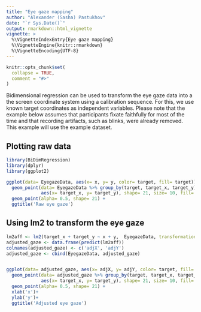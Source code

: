 ---
title: "Eye gaze mapping"
author: "Alexander (Sasha) Pastukhov"
date: "`r Sys.Date()`"
output: rmarkdown::html_vignette
vignette: >
  %\VignetteIndexEntry{Eye gaze mapping}
  %\VignetteEngine{knitr::rmarkdown}
  %\VignetteEncoding{UTF-8}
---

```{r setup, include = FALSE}
knitr::opts_chunk$set(
  collapse = TRUE,
  comment = "#>"
)
```

Bidimensional regression can be used to transform the eye gaze data into a the screen coordinate system using a calibration sequence. For this, we use known target coordinates as independent variables. Please note that the example below assumes that participants fixate faithfully for most of the time and that recording artifacts, such as blinks, were already removed. This example will use the \code{EyegazeData} example dataset.


## Plotting raw data

```{r raw data, echo=TRUE, message=FALSE, warning=FALSE, fig.width= 5, out.width = "100%", fig.asp= 3/4, dpi = 200}
library(BiDimRegression)
library(dplyr)
library(ggplot2)

ggplot(data= EyegazeData, aes(x= x, y= y, color= target, fill= target)) +
  geom_point(data= EyegazeData %>% group_by(target, target_x, target_y) %>% summarise(),
             aes(x= target_x, y= target_y), shape= 21, size= 10, fill= 'white') + 
  geom_point(alpha= 0.5, shape= 21) + 
  ggtitle('Raw eye gaze')
```

## Using lm2 to transform the eye gaze

```{r Adjust gaze, fig.width= 5, out.width = "100%", fig.asp= 3/4, dpi = 200}

lm2aff <- lm2(target_x + target_y ~ x + y,  EyegazeData, transformation = 'affine')
adjusted_gaze <- data.frame(predict(lm2aff))
colnames(adjusted_gaze) <- c('adjX', 'adjY')
adjusted_gaze <- cbind(EyegazeData, adjusted_gaze)


ggplot(data= adjusted_gaze, aes(x= adjX, y= adjY, color= target, fill= target)) +
  geom_point(data= adjusted_gaze %>% group_by(target, target_x, target_y) %>% summarise(),
             aes(x= target_x, y= target_y), shape= 21, size= 10, fill= 'white') + 
  geom_point(alpha= 0.5, shape= 21) + 
  xlab('x')+
  ylab('y')+
  ggtitle('Adjusted eye gaze')
```

